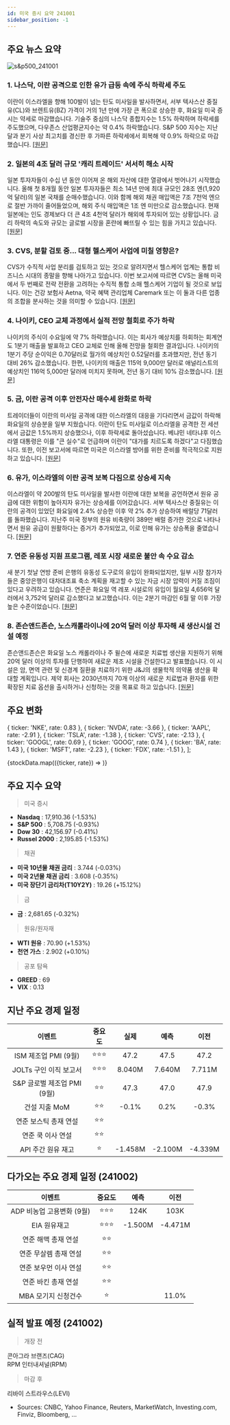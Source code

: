 ```yaml
---
id: 미국 증시 요약 241001
sidebar_position: -1
---
```


## 주요 뉴스 요약

![s&p500_241001](/map/241001.png)

### 1. **나스닥, 이란 공격으로 인한 유가 급등 속에 주식 하락세 주도**

이란이 이스라엘을 향해 100발이 넘는 탄도 미사일을 발사하면서, 서부 텍사스산 중질유(CL)와 브렌트유(BZ) 가격이 거의 1년 만에 가장 큰 폭으로 상승한 후, 화요일 미국 증시는 약세로 마감했습니다. 기술주 중심의 나스닥 종합지수는 1.5% 하락하며 하락세를 주도했으며, 다우존스 산업평균지수는 약 0.4% 하락했습니다. S&P 500 지수는 지난달과 분기 사상 최고치를 경신한 후 가파른 하락세에서 회복해 약 0.9% 하락으로 마감했습니다. [[원문]](https://finance.yahoo.com/news/live/stock-market-today-nasdaq-leads-stock-declines-while-oil-spikes-on-iran-attack-172955360.html)

### 2. **일본의 4조 달러 규모 '캐리 트레이드' 서서히 해소 시작**

일본 투자자들이 수십 년 동안 이어져 온 해외 자산에 대한 열광에서 벗어나기 시작했습니다. 올해 첫 8개월 동안 일본 투자자들은 최소 14년 만에 최대 규모인 28조 엔(1,920억 달러)의 일본 국채를 순매수했습니다. 이와 함께 해외 채권 매입액은 7조 7천억 엔으로 절반 가까이 줄어들었으며, 해외 주식 매입액은 1조 엔 미만으로 감소했습니다. 현재 일본에는 인도 경제보다 더 큰 4조 4천억 달러가 해외에 투자되어 있는 상황입니다. 금리 하락의 속도와 규모는 글로벌 시장을 혼란에 빠뜨릴 수 있는 힘을 가지고 있습니다. [[원문]](https://www.bloomberg.com/news/articles/2024-10-01/japan-s-4-trillion-carry-trade-begins-to-slowly-unwind?srnd=phx-markets&embedded-checkout=true)

### 3. **CVS, 분할 검토 중... 대형 헬스케어 사업에 미칠 영향은?**

CVS가 수직적 사업 분리를 검토하고 있는 것으로 알려지면서 헬스케어 업계는 통합 비즈니스 시대의 종말을 향해 나아가고 있습니다. 이번 보고서에 따르면 CVS는 올해 미국에서 두 번째로 전략 전환을 고려하는 수직적 통합 소매 헬스케어 기업이 될 것으로 보입니다. 이는 건강 보험사 Aetna, 약국 혜택 관리업체 Caremark 또는 이 둘과 다른 업종의 조합을 분사하는 것을 의미할 수 있습니다. [[원문]](https://finance.yahoo.com/news/cvs-is-weighing-a-breakup-what-does-it-mean-for-the-big-healthcare-business-181342736.html)

### 4. **나이키, CEO 교체 과정에서 실적 전망 철회로 주가 하락**

나이키의 주식이 수요일에 약 7% 하락했습니다. 이는 회사가 예상치를 하회하는 회계연도 1분기 매출을 발표하고 CEO 교체로 인해 올해 전망을 철회한 결과입니다. 나이키의 1분기 주당 순이익은 0.70달러로 월가의 예상치인 0.52달러를 초과했지만, 전년 동기 대비 26% 감소했습니다. 한편, 나이키의 매출은 115억 9,000만 달러로 애널리스트의 예상치인 116억 5,000만 달러에 미치지 못하며, 전년 동기 대비 10% 감소했습니다. [[원문]](https://finance.yahoo.com/news/nike-stock-tumbles-as-company-withdraws-guidance-amid-ceo-change-202320693.html)

### 5. **금, 이란 공격 이후 안전자산 매수세 완화로 하락**

트레이더들이 이란의 미사일 공격에 대한 이스라엘의 대응을 기다리면서 금값이 하락해 화요일의 상승분을 일부 지웠습니다. 이란이 탄도 미사일로 이스라엘을 공격한 전 세션에서 금값은 1.5%까지 상승했으나, 이후 하락세로 돌아섰습니다. 베냐민 네타냐후 이스라엘 대통령은 이를 "큰 실수"로 언급하며 이란이 "대가를 치르도록 하겠다"고 다짐했습니다. 또한, 이전 보고서에 따르면 미국은 이스라엘 방어를 위한 준비를 적극적으로 지원하고 있습니다. [[원문]](https://finance.yahoo.com/news/gold-holds-near-record-mideast-230230499.html)

### 6. **유가, 이스라엘의 이란 공격 보복 다짐으로 상승세 지속**

이스라엘이 약 200발의 탄도 미사일을 발사한 이란에 대한 보복을 공언하면서 원유 공급에 대한 위험이 높아지자 유가는 상승세를 이어갔습니다. 서부 텍사스산 중질유는 이란의 공격이 있었던 화요일에 2.4% 상승한 이후 약 2% 추가 상승하여 배럴당 71달러를 돌파했습니다. 지난주 미국 정부의 원유 비축량이 389만 배럴 증가한 것으로 나타나면서 원유 공급이 원활하다는 증거가 추가되었고, 이로 인해 유가는 상승폭을 줄였습니다. [[원문]](https://finance.yahoo.com/news/oil-extends-surge-israel-vows-231711802.html)

### 7. **연준 유동성 지원 프로그램, 레포 시장 새로운 불안 속 수요 감소**

새 분기 첫날 연방 준비 은행의 유동성 도구로의 유입이 완화되었지만, 일부 시장 참가자들은 중앙은행이 대차대조표 축소 계획을 재고할 수 있는 자금 시장 압력이 커질 조짐이 있다고 우려하고 있습니다. 연준은 화요일 역 레포 시설로의 유입이 월요일 4,656억 달러에서 3,752억 달러로 감소했다고 보고했습니다. 이는 2분기 마감인 6월 말 이후 가장 높은 수준이었습니다. [[원문]](https://finance.yahoo.com/news/fed-liquidity-tools-see-demand-192600831.html)

### 8. **존슨앤드존슨, 노스캐롤라이나에 20억 달러 이상 투자해 새 생산시설 건설 예정**

존슨앤드존슨은 화요일 노스 캐롤라이나 주 윌슨에 새로운 치료법 생산을 지원하기 위해 20억 달러 이상의 투자를 단행하여 새로운 제조 시설을 건설한다고 발표했습니다. 이 시설은 암, 면역 관련 및 신경계 질환을 치료하기 위한 J&J의 생물학적 의약품 생산을 확대할 계획입니다. 제약 회사는 2030년까지 70개 이상의 새로운 치료법과 환자를 위한 확장된 치료 옵션을 출시하거나 신청하는 것을 목표로 하고 있습니다. [[원문]](https://finance.yahoo.com/news/j-j-invest-more-2-180806126.html)

## 주요 변화

  { ticker: 'NKE', rate: 0.83 },
  { ticker: 'NVDA', rate: -3.66 },
  { ticker: 'AAPL', rate: -2.91 },
  { ticker: 'TSLA', rate: -1.38 },
  { ticker: 'CVS', rate: -2.13 },
  { ticker: 'GOOGL', rate: 0.69 },
  { ticker: 'GOOG', rate: 0.74 },
  { ticker: 'BA', rate: 1.43 },
  { ticker: 'MSFT', rate: -2.23 },
  { ticker: 'FDX', rate: -1.51 },
];

{stockData.map(({ticker, rate}) => <StockCardMini key={ticker} ticker={ticker} rate={rate}></StockCardMini>)}

## 주요 지수 요약

> 미국 증시

- **Nasdaq** : 17,910.36 (-1.53%)
- **S&P 500** : 5,708.75 (-0.93%)
- **Dow 30** : 42,156.97 (-0.41%)
- **Russel 2000** : 2,195.85 (-1.53%)

> 채권

- **미국 10년물 채권 금리** : 3.744 (-0.03%)
- **미국 2년물 채권 금리** : 3.608 (-0.35%)
- **미국 장단기 금리차(T10Y2Y)** : 19.26 (+15.12%)

> 금

- **금** : 2,681.65 (-0.32%)

> 원유/원자재

- **WTI 원유** : 70.90 (+1.53%)
- **천연 가스** : 2.902 (+0.10%)

> 공포 탐욕

- **GREED** : 69
- **VIX** : 0.13

## 지난 주요 경제 일정

|           이벤트            | 중요도 |  실제   |  예측   |  이전   |
| :-------------------------: | :----: | :-----: | :-----: | :-----: |
|    ISM 제조업 PMI (9월)     | ⭐⭐⭐ |  47.2   |  47.5   |  47.2   |
|   JOLTs 구인 이직 보고서    | ⭐⭐⭐ | 8.040M  | 7.640M  | 7.711M  |
| S&P 글로벌 제조업 PMI (9월) |  ⭐⭐  |  47.3   |  47.0   |  47.9   |
|        건설 지출 MoM        |  ⭐⭐  |  -0.1%  |  0.2%   |  -0.3%  |
|    연준 보스틱 총재 연설    |  ⭐⭐  |         |         |         |
|      연준 쿡 이사 연설      |  ⭐⭐  |         |         |         |
|     API 주간 원유 재고      |   ⭐   | -1.458M | -2.100M | -4.339M |

## 다가오는 주요 경제 일정 (241002)

|          이벤트           | 중요도 |  예측   |  이전   |
| :-----------------------: | :----: | :-----: | :-----: |
| ADP 비농업 고용변화 (9월) | ⭐⭐⭐ |  124K   |  103K   |
|       EIA 원유재고        | ⭐⭐⭐ | -1.500M | -4.471M |
|    연준 해맥 총재 연설    |  ⭐⭐  |         |         |
|   연준 무살렘 총재 연설   |  ⭐⭐  |         |         |
|   연준 보우먼 이사 연설   |  ⭐⭐  |         |         |
|    연준 바킨 총재 연설    |  ⭐⭐  |         |         |
|    MBA 모기지 신청건수    |   ⭐   |         |  11.0%  |

## 실적 발표 예정 (241002)

> 개장 전

콘아그라 브랜즈(CAG)  
RPM 인터내셔널(RPM)

> 마감 후

리바이 스트라우스(LEVI)

- Sources: CNBC, Yahoo Finance, Reuters, MarketWatch, Investing.com, Finviz, Bloomberg, ...
